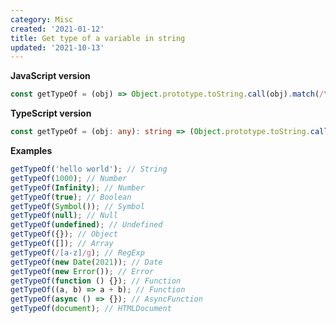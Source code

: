 ```yaml
---
category: Misc
created: '2021-01-12'
title: Get type of a variable in string
updated: '2021-10-13'
---
```


**JavaScript version**

```js getTypeOf.js
const getTypeOf = (obj) => Object.prototype.toString.call(obj).match(/\[object (.*)\]/)[1];
```

**TypeScript version**

```ts getTypeOf.ts
const getTypeOf = (obj: any): string => (Object.prototype.toString.call(obj).match(/\[object (.*)\]/) as string[])[1];
```

**Examples**

```js examples.js
getTypeOf('hello world'); // String
getTypeOf(1000); // Number
getTypeOf(Infinity); // Number
getTypeOf(true); // Boolean
getTypeOf(Symbol()); // Symbol
getTypeOf(null); // Null
getTypeOf(undefined); // Undefined
getTypeOf({}); // Object
getTypeOf([]); // Array
getTypeOf(/[a-z]/g); // RegExp
getTypeOf(new Date(2021)); // Date
getTypeOf(new Error()); // Error
getTypeOf(function () {}); // Function
getTypeOf((a, b) => a + b); // Function
getTypeOf(async () => {}); // AsyncFunction
getTypeOf(document); // HTMLDocument
```
